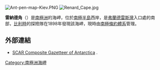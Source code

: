 [[Image:Ant-pen-map-Kiev.PNG|thumb]]  
[[Image:Renard_Cape.jpg|thumb]]

{{coord|65|1|S|63|47|W|display=title}}

'''雷納德角'''（{{lang-en|Cape Renard}}）是[[南極洲|南極洲]]的海岬，位於[[南極半島|南極半島]]西岸，是[[弗蘭德雷斯灣|弗蘭德雷斯灣]]入口處的南部，[[比利時|比利時]]的探險隊在1898年發現該海岬，現時由[[南極條約體系|南極條約體系]]管理。

==外部連結==
* [http://data.aad.gov.au/aadc/gaz/scar/ SCAR Composite Gazetteer of Antarctica] {{WebCite|url=https://www.webcitation.org/5ug2CfC7m?url=http://data.aad.gov.au/aadc/gaz/scar/ |date=20101202140255 |dateformat=iso }}.

{{DEFAULTSORT:Cape Renard}}
[[Category:南極洲海岬|Category:南極洲海岬]]


{{DancoCoast-geo-stub}}